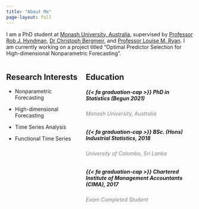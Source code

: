 ```yaml
---
title: "About Me"
page-layout: full
---
```


I am a PhD student at [Monash University, Australia](https://www.monash.edu/business/ebs), supervised by [Professor Rob J. Hyndman](https://robjhyndman.com/), [Dr Christoph Bergmeir](https://cbergmeir.com/), and [Professor Louise M. Ryan](https://profiles.uts.edu.au/Louise.M.Ryan). I am currently working on a project titled "Optimal Predictor Selection for High-dimensional Nonparametric Forecasting".

::: columns
::: {.column width="40%"}
## Research Interests

-   Nonparametric Forecasting

-   High-dimensional Forecasting

-   Time Series Analysis

-   Functional Time Series
:::

::: {.column width="60%"}
## Education

##### {{< fa graduation-cap >}} PhD in Statistics (Begun 2021)

###### Monash University, Australia {style="color: gray"}

##### {{< fa graduation-cap >}} BSc. (Hons) Industrial Statistics, 2018

###### University of Colombo, Sri Lanka {style="color: gray"}

##### {{< fa graduation-cap >}} Chartered Institute of Management Accountants (CIMA), 2017

###### Exam Completed Student {style="color: gray"}
:::
:::

